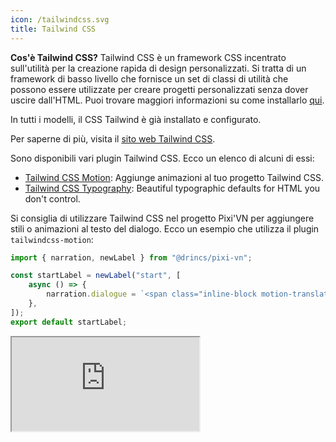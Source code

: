 ```yaml
---
icon: /tailwindcss.svg
title: Tailwind CSS
---
```


**Cos'è Tailwind CSS?** Tailwind CSS è un framework CSS incentrato sull'utilità per la creazione rapida di design personalizzati. Si tratta di un framework di basso livello che fornisce un set di classi di utilità che possono essere utilizzate per creare progetti personalizzati senza dover uscire dall'HTML. Puoi trovare maggiori informazioni su come installarlo [qui](https://tailwindcss.com/docs/installation).

<Callout title="Templates" type="info">

In tutti i modelli, il CSS Tailwind è già installato e configurato.

</Callout>

Per saperne di più, visita il [sito web Tailwind CSS](https://tailwindcss.com/).

Sono disponibili vari plugin Tailwind CSS. Ecco un elenco di alcuni di essi:

- [Tailwind CSS Motion](https://docs.rombo.co/tailwind): Aggiunge animazioni al tuo progetto Tailwind CSS.
- [Tailwind CSS Typography](https://github.com/tailwindlabs/tailwindcss-typography): Beautiful typographic defaults for HTML you don't control.

Si consiglia di utilizzare Tailwind CSS nel progetto Pixi'VN per aggiungere stili o animazioni al testo del dialogo. Ecco un esempio che utilizza il plugin `tailwindcss-motion`:

```ts title="labels/startLabel.ts"
import { narration, newLabel } from "@drincs/pixi-vn";

const startLabel = newLabel("start", [
    async () => {
        narration.dialogue = `<span class="inline-block motion-translate-y-loop-25">Hello</span>, welcome to the game!`;
    },
]);
export default startLabel;
```

<iframe
    src="https://play.tailwindcss.com/WCoOH2CSuZ?layout=preview"
    title="Tailwind CSS Motion"
    style={{
        width: "100%",
        height: "320px",
        border: "0",
        borderRadius: "4px",
        overflow: "hidden",
    }}
/>
